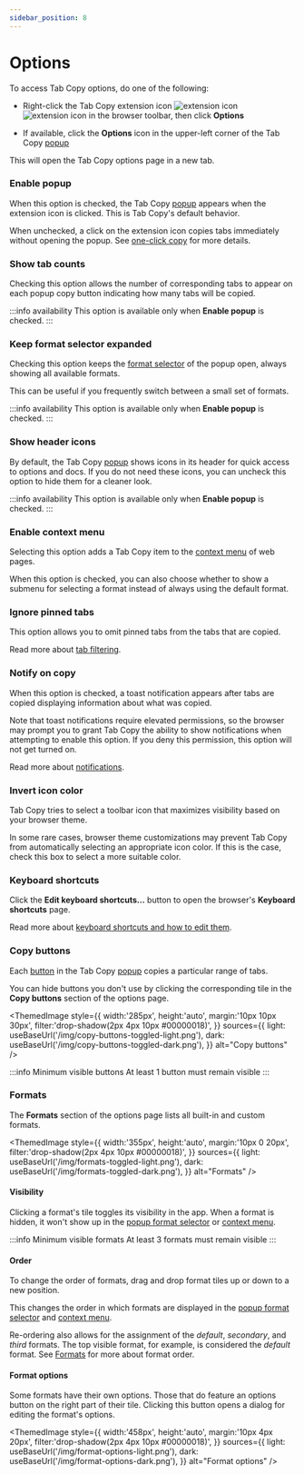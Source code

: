 ```yaml
---
sidebar_position: 8
---
```



# Options

To access Tab Copy options, do one of the following:

- Right-click the Tab Copy extension icon ![extension icon](/img/logo-outline-black.png#light-mode-only)![extension icon](/img/logo-outline-white.png#dark-mode-only) in the browser toolbar, then click **Options**

- If available, click the **Options** icon in the upper-left corner of the Tab Copy [popup](./popup/index.mdx)

This will open the Tab Copy options page in a new tab.

### Enable popup

When this option is checked, the Tab Copy [popup](./popup/index.mdx) appears when the extension icon is clicked. This is Tab Copy's default behavior.

When unchecked, a click on the extension icon copies tabs immediately without opening the popup. See [one-click copy](./one-click-copy.mdx) for more details.

### Show tab counts

Checking this option allows the number of corresponding tabs to appear on each popup copy button indicating how many tabs will be copied.

:::info availability
This option is available only when **Enable popup** is checked.
:::

### Keep format selector expanded

Checking this option keeps the [format selector](./popup/format-selector.mdx) of the popup open, always showing all available formats.

This can be useful if you frequently switch between a small set of formats.

:::info availability
This option is available only when **Enable popup** is checked.
:::

### Show header icons

By default, the Tab Copy [popup](./popup/index.mdx) shows icons in its header for quick access to options and docs. If you do not need these icons, you can uncheck this option to hide them for a cleaner look.

:::info availability
This option is available only when **Enable popup** is checked.
:::

### Enable context menu

Selecting this option adds a Tab Copy item to the [context menu](./context-menu.mdx) of web pages.

When this option is checked, you can also choose whether to show a submenu for selecting a format instead of always using the default format.

### Ignore pinned tabs

This option allows you to omit pinned tabs from the tabs that are copied.

Read more about [tab filtering](./tab-filtering.md).

### Notify on copy

When this option is checked, a toast notification appears after tabs are copied displaying information about what was copied.

Note that toast notifications require elevated permissions, so the browser may prompt you to grant Tab Copy the ability to show notifications when attempting to enable this option. If you deny this permission, this option will not get turned on.

Read more about [notifications](./notification.md).

### Invert icon color

Tab Copy tries to select a toolbar icon that maximizes visibility based on your browser theme.

In some rare cases, browser theme customizations may prevent Tab Copy from automatically selecting an appropriate icon color. If this is the case, check this box to select a more suitable color.

### Keyboard shortcuts

Click the **Edit keyboard shortcuts...** button to open the browser's **Keyboard shortcuts** page.

Read more about [keyboard shortcuts and how to edit them](./keyboard-shortcuts.mdx).

### Copy buttons

Each [button](./popup/copy-buttons.md) in the Tab Copy [popup](./popup/index.mdx) copies a particular range of tabs.

You can hide buttons you don't use by clicking the corresponding tile in the **Copy buttons** section of the options page.

<ThemedImage
  style={{
    width:'285px',
    height:'auto',
    margin:'10px 10px 30px',
    filter:'drop-shadow(2px 4px 10px #00000018)',
  }}
  sources={{
    light: useBaseUrl('/img/copy-buttons-toggled-light.png'),
    dark: useBaseUrl('/img/copy-buttons-toggled-dark.png'),
  }}
  alt="Copy buttons"
/>

:::info Minimum visible buttons
At least 1 button must remain visible
:::

### Formats

The **Formats** section of the options page lists all built-in and custom formats.

<ThemedImage
  style={{
    width:'355px',
    height:'auto',
    margin:'10px 0 20px',
    filter:'drop-shadow(2px 4px 10px #00000018)',
  }}
  sources={{
    light: useBaseUrl('/img/formats-toggled-light.png'),
    dark: useBaseUrl('/img/formats-toggled-dark.png'),
  }}
  alt="Formats"
/>

#### Visibility

Clicking a format's tile toggles its visibility in the app. When a format is hidden, it won't show up in the [popup format selector](./popup/format-selector.mdx) or [context menu](./context-menu.mdx).

:::info Minimum visible formats
At least 3 formats must remain visible
:::

#### Order

To change the order of formats, drag and drop format tiles up or down to a new position.

This changes the order in which formats are displayed in the [popup format selector](./popup/format-selector.mdx) and [context menu](./context-menu.mdx).

Re-ordering also allows for the assignment of the *default*, *secondary*, and *third* formats. The top visible format, for example, is considered the *default* format. See [Formats](./formats/index.md#format-order) for more about format order.

#### Format options

Some formats have their own options. Those that do feature an options button on the right part of their tile. Clicking this button opens a dialog for editing the format's options.

<ThemedImage
  style={{
    width:'458px',
    height:'auto',
    margin:'10px 4px 20px',
    filter:'drop-shadow(2px 4px 10px #00000018)',
  }}
  sources={{
    light: useBaseUrl('/img/format-options-light.png'),
    dark: useBaseUrl('/img/format-options-dark.png'),
  }}
  alt="Format options"
/>
